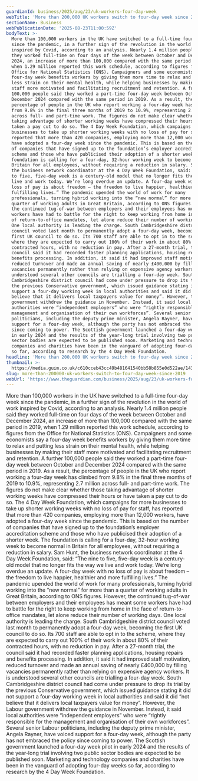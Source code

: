 ```yaml
---
guardianId: business/2025/aug/23/uk-workers-four-day-week
webTitle: 'More than 200,000 UK workers switch to four-day week since 2019'
sectionName: Business
webPublicationDate: '2025-08-23T11:00:59Z'
bodyText: >-
  More than 100,000 workers in the UK have switched to a full-time four-day week
  since the pandemic, in a further sign of the revolution in the world of work
  inspired by Covid, according to an analysis. Nearly 1.4 million people said
  they worked full-time on four days of the week between October and December
  2024, an increase of more than 100,000 compared with the same period in 2019,
  when 1.29 million reported this work schedule, according to figures from the
  Office for National Statistics (ONS). Campaigners and some economists say a
  four-day week benefits workers by giving them more time to relax and putting
  less strain on their mental health, while helping businesses by making their
  staff more motivated and facilitating recruitment and retention. A further
  100,000 people said they worked a part-time four-day week between October and
  December 2024 compared with the same period in 2019. As a result, the
  percentage of people in the UK who report working a four-day week has climbed
  from 9.8% in the final three months of 2019 to 10.9%, representing 2.7 million
  across full- and part-time work. The figures do not make clear whether those
  taking advantage of shorter working weeks have compressed their hours or have
  taken a pay cut to do so. The 4 Day Week Foundation, which campaigns for more
  businesses to take up shorter working weeks with no loss of pay for staff, has
  reported that more than 420 companies, employing more than 12,000 workers,
  have adopted a four-day week since the pandemic. This is based on the number
  of companies that have signed up to the foundation’s employer accreditation
  scheme and those who have publicised their adoption of a shorter week. The
  foundation is calling for a four-day, 32-hour working week to become normal in
  Britain for all employees, without requiring a reduction in salary. Sam Hunt,
  the business network coordinator at the 4 Day Week Foundation, said: “The nine
  to five, five-day week is a century-old model that no longer fits the way we
  live and work today. We’re long overdue an update. A four-day week with no
  loss of pay is about freedom – the freedom to live happier, healthier and more
  fulfilling lives.” The pandemic upended the world of work for many
  professionals, turning hybrid working into the “new normal” for more than a
  quarter of working adults in Great Britain, according to ONS figures. However,
  the continued tug-of-war between employers and their employees has meant some
  workers have had to battle for the right to keep working from home in the face
  of return-to-office mandates, let alone reduce their number of working days.
  One local authority is leading the charge. South Cambridgeshire district
  council voted last month to permanently adopt a four-day week, becoming the
  first UK council to do so. Its 700 staff are able to opt in to the scheme,
  where they are expected to carry out 100% of their work in about 80% of their
  contracted hours, with no reduction in pay. After a 27-month trial, the
  council said it had recorded faster planning applications, housing repairs and
  benefits processing. In addition, it said it had improved staff motivation,
  reduced turnover and made an annual saving of nearly £400,000 by filling
  vacancies permanently rather than relying on expensive agency workers. It is
  understood several other councils are trialling a four-day week. South
  Cambridgeshire district council had come under pressure to drop its trial by
  the previous Conservative government, which issued guidance stating it did not
  support a four-day working week in local authorities and said it did “not
  believe that it delivers local taxpayers value for money”. However, the Labour
  government withdrew the guidance in November. Instead, it said local
  authorities were “independent employers” who were “rightly responsible for the
  management and organisation of their own workforces”. Several senior Labour
  politicians, including the deputy prime minister, Angela Rayner, have voiced
  support for a four-day week, although the party has not embraced the policy
  since coming to power. The Scottish government launched a four-day week pilot
  in early 2024 and the results of the year-long trial involving two public
  sector bodies are expected to be published soon. Marketing and technology
  companies and charities have been in the vanguard of adopting four-day weeks
  so far, according to research by the 4 Day Week Foundation.
headline: 'More than 200,000 UK workers switch to four-day week since 2019'
thumbnail: >-
  https://media.guim.co.uk/c610cceb43cc49b481641540bb58b855e0d522ae/1435_134_2757_2206/500.jpg
slug: more-than-200000-uk-workers-switch-to-four-day-week-since-2019
webUrl: 'https://www.theguardian.com/business/2025/aug/23/uk-workers-four-day-week'
---
```

More than 100,000 workers in the UK have switched to a full-time four-day week since the pandemic, in a further sign of the revolution in the world of work inspired by Covid, according to an analysis. Nearly 1.4 million people said they worked full-time on four days of the week between October and December 2024, an increase of more than 100,000 compared with the same period in 2019, when 1.29 million reported this work schedule, according to figures from the Office for National Statistics (ONS). Campaigners and some economists say a four-day week benefits workers by giving them more time to relax and putting less strain on their mental health, while helping businesses by making their staff more motivated and facilitating recruitment and retention. A further 100,000 people said they worked a part-time four-day week between October and December 2024 compared with the same period in 2019. As a result, the percentage of people in the UK who report working a four-day week has climbed from 9.8% in the final three months of 2019 to 10.9%, representing 2.7 million across full- and part-time work. The figures do not make clear whether those taking advantage of shorter working weeks have compressed their hours or have taken a pay cut to do so. The 4 Day Week Foundation, which campaigns for more businesses to take up shorter working weeks with no loss of pay for staff, has reported that more than 420 companies, employing more than 12,000 workers, have adopted a four-day week since the pandemic. This is based on the number of companies that have signed up to the foundation’s employer accreditation scheme and those who have publicised their adoption of a shorter week. The foundation is calling for a four-day, 32-hour working week to become normal in Britain for all employees, without requiring a reduction in salary. Sam Hunt, the business network coordinator at the 4 Day Week Foundation, said: “The nine to five, five-day week is a century-old model that no longer fits the way we live and work today. We’re long overdue an update. A four-day week with no loss of pay is about freedom – the freedom to live happier, healthier and more fulfilling lives.” The pandemic upended the world of work for many professionals, turning hybrid working into the “new normal” for more than a quarter of working adults in Great Britain, according to ONS figures. However, the continued tug-of-war between employers and their employees has meant some workers have had to battle for the right to keep working from home in the face of return-to-office mandates, let alone reduce their number of working days. One local authority is leading the charge. South Cambridgeshire district council voted last month to permanently adopt a four-day week, becoming the first UK council to do so. Its 700 staff are able to opt in to the scheme, where they are expected to carry out 100% of their work in about 80% of their contracted hours, with no reduction in pay. After a 27-month trial, the council said it had recorded faster planning applications, housing repairs and benefits processing. In addition, it said it had improved staff motivation, reduced turnover and made an annual saving of nearly £400,000 by filling vacancies permanently rather than relying on expensive agency workers. It is understood several other councils are trialling a four-day week. South Cambridgeshire district council had come under pressure to drop its trial by the previous Conservative government, which issued guidance stating it did not support a four-day working week in local authorities and said it did “not believe that it delivers local taxpayers value for money”. However, the Labour government withdrew the guidance in November. Instead, it said local authorities were “independent employers” who were “rightly responsible for the management and organisation of their own workforces”. Several senior Labour politicians, including the deputy prime minister, Angela Rayner, have voiced support for a four-day week, although the party has not embraced the policy since coming to power. The Scottish government launched a four-day week pilot in early 2024 and the results of the year-long trial involving two public sector bodies are expected to be published soon. Marketing and technology companies and charities have been in the vanguard of adopting four-day weeks so far, according to research by the 4 Day Week Foundation.
